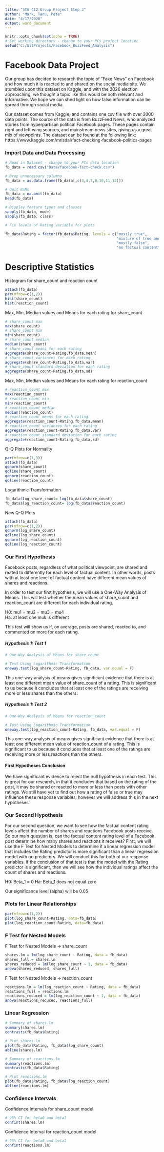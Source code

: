 ```yaml
---
title: "STA 412 Group Project Step 3"
author: "Mark, Tanu, Pete"
date: "4/17/2020"
output: word_document
---
```


```r
knitr::opts_chunk$set(echo = TRUE)
# Set working directory - change to your PCs project location
setwd("C:/GitProjects/Facebook_BuzzFeed_Analysis")
```

# Facebook Data Project

Our group has decided to research the topic of “Fake News” on Facebook and how much it is reacted to and shared on the social media site. We stumbled upon this dataset on Kaggle, and with the 2020 election approaching, we thought a topic like this would be both relevant and informative. We hope we can shed light on how false information can be spread through social media.

Our dataset comes from Kaggle, and contains one csv file with over 2000 data points. The source of the data is from BuzzFeed News, who analyzed stories from hyperpartisan political Facebook pages. These pages contain right and left wing sources, and mainstream news sites, giving us a great mix of viewpoints. The dataset can be found at the following link: https://www.kaggle.com/mrisdal/fact-checking-facebook-politics-pages

### Import Data and Data Processing

```r
# Read in Dataset - change to your PCs data location
fb_data = read.csv("Data/facebook-fact-check.csv")

# Drop unnecessary columns
fb_data = as.data.frame(fb_data[,c(3,4,7,8,10,11,12)])

# Omit NaNs
fb_data = na.omit(fb_data)
head(fb_data)

# Display feature types and classes
sapply(fb_data, mode)
sapply(fb_data, class)

# Fix levels of Rating variable for plots

fb_data$Rating = factor(fb_data$Rating, levels = c("mostly true",
                                                   "mixture of true and false",
                                                   "mostly false",
                                                   "no factual content"))
```

# Descriptive Statistics

Histogram for share_count and reaction count

```r
attach(fb_data)
par(mfrow=c(1,2))
hist(share_count)
hist(reaction_count)
```

Max, Min, Median values and Means for each rating for share_count

```r
# share_count max
max(share_count)
# share_count min
min(share_count)
# share_count median
median(share_count)
# share_count means for each rating
aggregate(share_count~Rating,fb_data,mean)
# share_count variances for each rating
aggregate(share_count~Rating,fb_data,var)
# share_count standard deviation for each rating
aggregate(share_count~Rating,fb_data,sd)
```

Max, Min, Median values and Means for each rating for reaction_count

```r
# reaction_count max
max(reaction_count)
# reaction_count min
min(reaction_count)
# reaction_count median
median(reaction_count)
# reaction_count means for each rating
aggregate(reaction_count~Rating,fb_data,mean)
# reaction_count variances for each rating
aggregate(reaction_count~Rating,fb_data,var)
# reaction_count standard deviation for each rating
aggregate(reaction_count~Rating,fb_data,sd)
```

Q-Q Plots for Normality

```r
par(mfrow=c(1,3))
attach(fb_data)
qqnorm(share_count)
qqline(share_count)
qqnorm(reaction_count)
qqline(reaction_count)
```

Logarithmic Transformation

```r
fb_data$log_share_count= log(fb_data$share_count) 
fb_data$log_reaction_count= log(fb_data$reaction_count)
```

New Q-Q Plots

```r
attach(fb_data)
par(mfrow=c(1,2))
qqnorm(log_share_count)
qqline(log_share_count)
qqnorm(log_reaction_count)
qqline(log_reaction_count)
```

### Our First Hypothesis

Facebook posts, regardless of what political viewpoint, are shared and reated to differently for each level of factual content. In other words, posts with at least one level of factual content have different mean values of shares and reactions.

In order to test our first hypothesis, we will use a One-Way Analysis of Means. This will test whether the mean values of share_count and reaction_count are different for each individual rating.

H0: mu1 = mu2 = mu3 = mu4  
Ha: at least one muk is different  

This test will show us if, on average, posts are shared, reacted to, and commented on more for each rating.

##### Hypothesis 1: Test 1

```r
# One-Way Analysis of Means for share_count

# Test Using Logarithmic Transformation
oneway.test(log_share_count~Rating, fb_data, var.equal = F)
```

This one-way analysis of means gives significant evidence that there is at least one different mean value of share_count of a rating. This is significant to us because it concludes that at least one of the ratings are receiving more or less shares than the others.

##### Hypothesis 1: Test 2

```r
# One-Way Analysis of Means for reaction_count

# Test Using Logarithmic Transformation
oneway.test(log_reaction_count~Rating, fb_data, var.equal = F)
```

This one-way analysis of means gives significant evidence that there is at least one different mean value of reaction_count of a rating. This is significant to us because it concludes that at least one of the ratings are receiving more or less reactions than the others.

#### First Hypotheses Conclusion

We have significant evidence to reject the null hypothesis in each test. This is great for our research, in that it concludes that based on the rating of the post, it may be shared or reacted to more or less than posts with other ratings. We still have yet to find out how a rating of false or true may influence these response variables, however we will address this in the next hypotheses.

### Our Second Hypothesis

For our second question, we want to see how the factual content rating levels affect the number of shares and reactions Facebook posts receive. So our main question is, can the factual content rating level of a Facebook post determine how many shares and reactions it receives? First, we will use the F Test for Nested Models to determine if a linear regression model that includes the Rating predictor is more significant than a linear regression model with no predictors. We will conduct this for both of our response variables. If the conclusion of that test is that the model with the Rating predictor is significant, then we will see how the individual ratings affect the count of shares and reactions.

H0: Beta_1 = 0
Ha: Beta_1 does not equal zero

Our significance level (alpha) will be 0.05

### Plots for Linear Relationships

```r
par(mfrow=c(1,2))
plot(log_share_count~Rating, data=fb_data)
plot(log_reaction_count~Rating, data=fb_data)
```

### F Test for Nested Models

F Test for Nested Models -> share_count

```r
shares.lm = lm(log_share_count ~ Rating, data = fb_data)
shares_full = shares.lm
shares_reduced = lm(log_share_count ~ 1, data = fb_data)
anova(shares_reduced, shares_full)
```

F Test for Nested Models -> reaction_count

```r
reactions.lm = lm(log_reaction_count ~ Rating, data = fb_data)
reactions_full = reactions.lm
reactions_reduced = lm(log_reaction_count ~ 1, data = fb_data)
anova(reactions_reduced, reactions_full)
```


### Linear Regression

```r
# Summary of shares.lm
summary(shares.lm)
contrasts(fb_data$Rating)
```

```r
# Plot shares.lm
plot(fb_data$Rating, fb_data$log_share_count)
abline(shares.lm)
```

```r
# Summary of reactions.lm
summary(reactions.lm)
contrasts(fb_data$Rating)
```

```r
# Plot reactions.lm
plot(fb_data$Rating, fb_data$log_reaction_count)
abline(reactions.lm)
```

### Confidence Intervals

Confidence Intervals for share_count model

```r
# 95% CI for beta0 and beta1 
confint(shares.lm) 
```

Confidence Interval for reaction_count model

```r
# 95% CI for beta0 and beta1 
confint(reactions.lm)
```



